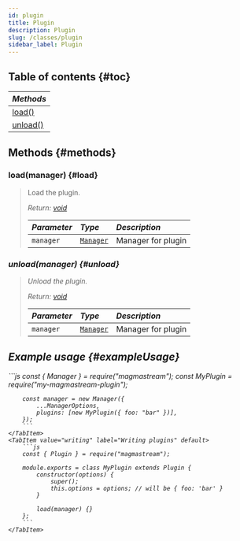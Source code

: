 ```yaml
---
id: plugin
title: Plugin
description: Plugin
slug: /classes/plugin
sidebar_label: Plugin
---
```



## Table of contents {#toc}

| <i className="fa-solid fa-boxes-stacked"/> Methods |
|:---------------------------------------------------|
| [load()](#load)                                    |
| [unload()](#unload)                                |

## Methods {#methods}

### load(manager) {#load}

> Load the plugin.
>
> <i className="fa-solid fa-right-to-bracket"/> Return: [void](https://developer.mozilla.org/en-US/docs/Web/JavaScript/Reference/Operators/void)
>
> | <i className="fa-solid fa-hashtag"/> Parameter | <i className="fa-solid fa-font"/> Type | <i className="fa-solid fa-list"/> Description |
> | :--------------------------------------------- | :------------------------------------- | :-------------------------------------------- |
> | `manager`                                      | [`Manager`](./Manager.mdx)             | Manager for plugin                                      |

### unload(manager) {#unload}

> Unload the plugin.
>
> <i className="fa-solid fa-right-to-bracket"/> Return: [void](https://developer.mozilla.org/en-US/docs/Web/JavaScript/Reference/Operators/void)
>
> | <i className="fa-solid fa-hashtag"/> Parameter | <i className="fa-solid fa-font"/> Type | <i className="fa-solid fa-list"/> Description |
> | :--------------------------------------------- | :------------------------------------- | :-------------------------------------------- |
> | `manager`                                      | [`Manager`](./Manager.mdx)             | Manager for plugin                                      |

## Example usage {#exampleUsage}

<Tabs>
    <TabItem value="usage" label="Using plugins" default>
        ```js
        const { Manager } = require("magmastream");
        const MyPlugin = require("my-magmastream-plugin");

        const manager = new Manager({
            ...ManagerOptions,
            plugins: [new MyPlugin({ foo: "bar" })],
        });
        ```
    </TabItem>
    <TabItem value="writing" label="Writing plugins" default>
        ```js
        const { Plugin } = require("magmastream");

        module.exports = class MyPlugin extends Plugin {
            constructor(options) {
                super();
                this.options = options; // will be { foo: 'bar' }
            }

            load(manager) {}
        };
        ```
    </TabItem>

</Tabs>

